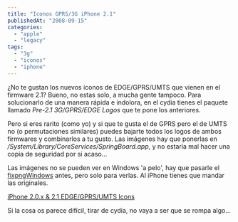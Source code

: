```yaml
---
title: "Iconos GPRS/3G iPhone 2.1"
publishedAt: "2008-09-15"
categories: 
  - "apple"
  - "legacy"
tags: 
  - "3g"
  - "iconos"
  - "iphone"
---
```


¿No te gustan los nuevos iconos de EDGE/GPRS/UMTS que vienen en el firmware 2.1? Bueno, no estas solo, a mucha gente tampoco. Para solucionarlo de una manera rápida e indolora, en el cydia tienes el paquete llamado _Pre-2.1 3G/GPRS/EDGE Logos_ que te pone los anteriores.

Pero si eres rarito (como yo) y si que te gusta el de GPRS pero el de UMTS no (o permutaciones similares) puedes bajarte todos los logos de ambos firmwares y combinarlos a tu gusto. Las imágenes hay que ponerlas en _/System/Library/CoreServices/SpringBoard.app_, y no estaría mal hacer una copia de seguridad por si acaso...

Las imágenes no se pueden ver en Windows 'a pelo', hay que pasarle el [fixpngWindows](http://rapidshare.com/files/91316358/fixpngWindows.rar.html) antes, pero solo para verlas. Al iPhone tienes que mandar las originales.

[iPhone 2.0.x & 2.1 EDGE/GPRS/UMTS Icons](http://rick.jinlabs.com/stuff/iphone/iPhoneEDGE.GPRS.UMTS.icons.rar)

  

Si la cosa os parece difícil, tirar de cydia, no vaya a ser que se rompa algo...
